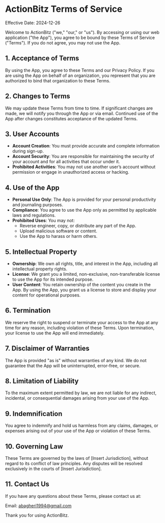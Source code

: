 # ActionBitz Terms of Service

Effective Date: 2024-12-26

Welcome to ActionBitz ("we," "our," or "us"). By accessing or using our web application ("the App"), you agree to be bound by these Terms of Service ("Terms"). If you do not agree, you may not use the App.

## 1. Acceptance of Terms
By using the App, you agree to these Terms and our Privacy Policy. If you are using the App on behalf of an organization, you represent that you are authorized to bind that organization to these Terms.

## 2. Changes to Terms
We may update these Terms from time to time. If significant changes are made, we will notify you through the App or via email. Continued use of the App after changes constitutes acceptance of the updated Terms.

## 3. User Accounts
- **Account Creation**: You must provide accurate and complete information during sign-up.
- **Account Security**: You are responsible for maintaining the security of your account and for all activities that occur under it.
- **Prohibited Activities**: You may not use another user’s account without permission or engage in unauthorized access or hacking.

## 4. Use of the App
- **Personal Use Only**: The App is provided for your personal productivity and journaling purposes.
- **Compliance**: You agree to use the App only as permitted by applicable laws and regulations.
- **Prohibited Uses**: You may not:
  - Reverse engineer, copy, or distribute any part of the App.
  - Upload malicious software or content.
  - Use the App to harass or harm others.

## 5. Intellectual Property
- **Ownership**: We own all rights, title, and interest in the App, including all intellectual property rights.
- **License**: We grant you a limited, non-exclusive, non-transferable license to use the App for its intended purpose.
- **User Content**: You retain ownership of the content you create in the App. By using the App, you grant us a license to store and display your content for operational purposes.

## 6. Termination
We reserve the right to suspend or terminate your access to the App at any time for any reason, including violation of these Terms. Upon termination, your license to use the App will end immediately.

## 7. Disclaimer of Warranties
The App is provided "as is" without warranties of any kind. We do not guarantee that the App will be uninterrupted, error-free, or secure.

## 8. Limitation of Liability
To the maximum extent permitted by law, we are not liable for any indirect, incidental, or consequential damages arising from your use of the App.

## 9. Indemnification
You agree to indemnify and hold us harmless from any claims, damages, or expenses arising out of your use of the App or violation of these Terms.

## 10. Governing Law
These Terms are governed by the laws of [Insert Jurisdiction], without regard to its conflict of law principles. Any disputes will be resolved exclusively in the courts of [Insert Jurisdiction].

## 11. Contact Us
If you have any questions about these Terms, please contact us at:

Email: abagheri1994@gmail.com  

Thank you for using ActionBitz.
